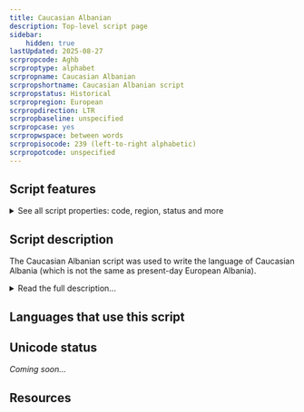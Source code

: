 ```yaml
---
title: Caucasian Albanian
description: Top-level script page
sidebar:
    hidden: true
lastUpdated: 2025-08-27
scrpropcode: Aghb
scrproptype: alphabet
scrpropname: Caucasian Albanian
scrpropshortname: Caucasian Albanian script
scrpropstatus: Historical
scrpropregion: European
scrpropdirection: LTR
scrpropbaseline: unspecified
scrpropcase: yes
scrpropwspace: between words
scrpropisocode: 239 (left-to-right alphabetic)
scrpropotcode: unspecified
---
```



## Script features

<details>
<summary> See all script properties: code, region, status and more</summary>
<ScriptInfo />
</details>

## Script description

The Caucasian Albanian script was used  to write the language of Caucasian Albania (which is not the same as present-day European Albania).

<details>
<summary>Read the full description...</summary>The Caucasian Albanian language was a dialect of Old Udi, which is closely related to the Eastern Samur branch of Lezgian.

The Caucasian Albanian script was an alphabet written from left to right with spaces between words. There were fifty-two letters in the alphabet. It is thought to have been based on Greek writing.
</details>

## Languages that use this script

<WsList script='Aghb' wsMax='5' />

## Unicode status

_Coming soon..._

## Resources

<ScriptResources detailSummary='seemore' />

